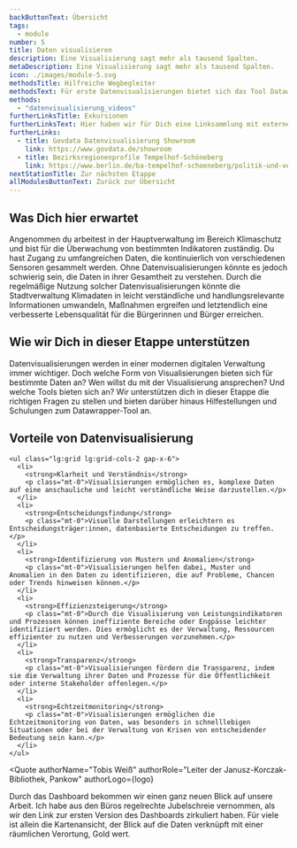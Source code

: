 ```yaml
---
backButtonText: Übersicht
tags:
  - module
number: 5
title: Daten visualisieren
description: Eine Visualisierung sagt mehr als tausend Spalten.
metaDescription: Eine Visualisierung sagt mehr als tausend Spalten.
icon: ./images/module-5.svg
methodsTitle: Hilfreiche Wegbegleiter
methodsText: Für erste Datenvisualisierungen bietet sich das Tool Datawrapper an. Die Ergebnisse lassen sich unkompliziert über Imperia in den Auftritt des Landes Berlin integrieren. Darüber hinaus findet du hier auch weitere Inspirationen für Datenvisualisierungen.
methods:
  - "datenvisualisierung_videos"
furtherLinksTitle: Exkursionen
furtherLinksText: Hier haben wir für Dich eine Linksammlung mit externen Ressourcen zusammengetragen. Falls Du noch tiefer ins Thema einsteigen willst – wünschen wir viel Spaß beim Stöbern!
furtherLinks:
  - title: Govdata Datenvisualisierung Showroom
    link: https://www.govdata.de/showroom
  - title: Bezirksregionenprofile Tempelhof-Schöneberg
    link: https://www.berlin.de/ba-tempelhof-schoeneberg/politik-und-verwaltung/service-und-organisationseinheiten/koordination-und-beteiligung/bezirksregionen/
nextStationTitle: Zur nächsten Etappe
allModulesButtonText: Zurück zur Übersicht
---
```


## Was Dich hier erwartet

Angenommen du arbeitest in der Hauptverwaltung im Bereich Klimaschutz und bist für die Überwachung von bestimmten Indikatoren zuständig. Du hast Zugang zu umfangreichen Daten, die kontinuierlich von verschiedenen Sensoren gesammelt werden. Ohne Datenvisualisierungen könnte es jedoch schwierig sein, die Daten in ihrer Gesamtheit zu verstehen. Durch die regelmäßige Nutzung solcher Datenvisualisierungen könnte die Stadtverwaltung Klimadaten in leicht verständliche und handlungsrelevante Informationen umwandeln, Maßnahmen ergreifen und letztendlich eine verbesserte Lebensqualität für die Bürgerinnen und Bürger erreichen.

## Wie wir Dich in dieser Etappe unterstützen

Datenvisualisierungen werden in einer modernen digitalen Verwaltung immer wichtiger. Doch welche Form von Visualisierungen bieten sich für bestimmte Daten an? Wen willst du mit der Visualisierung ansprechen? Und welche Tools bieten sich an? Wir unterstützen dich in dieser Etappe die richtigen Fragen zu stellen und bieten darüber hinaus Hilfestellungen und Schulungen zum Datawrapper-Tool an.

<TextContentSection class="bg-bg-alt px-4 sm:px-6">
    <h2>Vorteile von Datenvisualisierung</h2>

    <ul class="lg:grid lg:grid-cols-2 gap-x-6">
      <li>
        <strong>Klarheit und Verständnis</strong>
        <p class="mt-0">Visualisierungen ermöglichen es, komplexe Daten auf eine anschauliche und leicht verständliche Weise darzustellen.</p>
      </li>
      <li>
        <strong>Entscheidungsfindung</strong>
        <p class="mt-0">Visuelle Darstellungen erleichtern es Entscheidungsträger:innen, datenbasierte Entscheidungen zu treffen.</p>
      </li>
      <li>
        <strong>Identifizierung von Mustern und Anomalien</strong>
        <p class="mt-0">Visualisierungen helfen dabei, Muster und Anomalien in den Daten zu identifizieren, die auf Probleme, Chancen oder Trends hinweisen können.</p>
      </li>
      <li>
        <strong>Effizienzsteigerung</strong>
        <p class="mt-0">Durch die Visualisierung von Leistungsindikatoren und Prozessen können ineffiziente Bereiche oder Engpässe leichter identifiziert werden. Dies ermöglicht es der Verwaltung, Ressourcen effizienter zu nutzen und Verbesserungen vorzunehmen.</p>
      </li>
      <li>
        <strong>Transparenz</strong>
        <p class="mt-0">Visualisierungen fördern die Transparenz, indem sie die Verwaltung ihrer Daten und Prozesse für die Öffentlichkeit oder interne Stakeholder offenlegen.</p>
      </li>
      <li>
        <strong>Echtzeitmonitoring</strong>
        <p class="mt-0">Visualisierungen ermöglichen die Echtzeitmonitoring von Daten, was besonders in schnelllebigen Situationen oder bei der Verwaltung von Krisen von entscheidender Bedeutung sein kann.</p>
      </li>
    </ul>

</TextContentSection>


<Quote
  authorName="Tobis Weiß"
  authorRole="Leiter der Janusz-Korczak-Bibliothek, Pankow"
  authorLogo={logo}
>
  Durch das Dashboard bekommen wir einen ganz neuen Blick auf unsere Arbeit. Ich
  habe aus den Büros regelrechte Jubelschreie vernommen, als wir den Link zur
  ersten Version des Dashboards zirkuliert haben. Für viele ist allein die
  Kartenansicht, der Blick auf die Daten verknüpft mit einer räumlichen
  Verortung, Gold wert.
</Quote>
